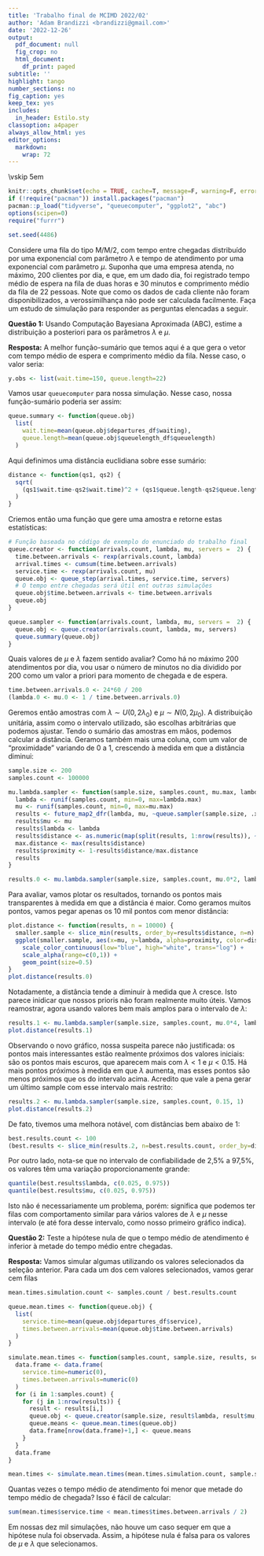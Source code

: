 ```yaml
---
title: 'Trabalho final de MCIMD 2022/02'
author: 'Adam Brandizzi <brandizzi@gmail.com>'
date: '2022-12-26'
output:
  pdf_document: null
  fig_crop: no
  html_document:
    df_print: paged
subtitle: ''
highlight: tango
number_sections: no
fig_caption: yes
keep_tex: yes
includes:
  in_header: Estilo.sty
classoption: a4paper
always_allow_html: yes
editor_options:
  markdown:
    wrap: 72
---
```


```{=tex}
\begin{center}
{\Large
  PROGRAMA DE PÓS-GRADUAÇÃO EM COMPUTAÇÃO APLICADA} \\
\vspace{0.5cm}
\begin{figure}[!t]
\centering
\includegraphics[width=9cm, keepaspectratio]{logo-UnB.eps}
\end{figure}
\vskip 1em
{\large
  26 de dezembro de  2022}
\vskip 3em
{\LARGE
  \textbf{Trabalho final}} \\
\vskip 1em
{\Large
  Prof. Guilherme Rodrigues} \\
\vskip 1em
{\Large
  Métodos computacionais intensivos para mineração de dados} \\
\vskip 1em
\end{center}
```
\vskip 5em

```r
knitr::opts_chunk$set(echo = TRUE, cache=T, message=F, warning=F, error=F)
if (!require("pacman")) install.packages("pacman")
pacman::p_load("tidyverse", "queuecomputer", "ggplot2", "abc")
options(scipen=0)
require("furrr")

set.seed(4486)
```

\newpage

Considere uma fila do tipo M/M/2, com tempo entre chegadas distribuído por uma exponencial com parâmetro $\lambda$ e tempo de atendimento por uma exponencial com parâmetro $\mu$. Suponha que uma empresa atenda, no máximo, 200 clientes por dia, e que, em um dado dia, foi registrado tempo médio de espera na fila de duas horas e 30 minutos e comprimento médio da fila de 22 pessoas. Note que como os dados de cada cliente não foram disponibilizados, a verossimilhança não pode ser calculada facilmente. Faça um estudo de simulação para responder as perguntas elencadas a seguir.

<!--
Duvidas:

* O que e λ e μ?

Enunciado explica.

* No codigo de exemplo abaixo, quais sao lambda e mi?

n <- 200; interarrivals <- rexp(n, .2)
arrivals <- cumsum(interarrivals) ; service <- rexp(n, .08)
queue_obj <- queue_step(arrivals, service, 2)
summary(queue_obj) ; plot(queue_obj)

λ = 0.2
μ = 0.08

Tarefas

[] Comitar e mandar para github
[] Confirmar que respondemos à primeira questão



-->


**Questão  1:** Usando Computação Bayesiana Aproximada (ABC), estime a
distribuição a posteriori para os parâmetros $\lambda$ e $\mu$.

**Resposta:** A melhor função-sumário que temos aqui é a que gera o vetor com tempo médio de espera e comprimento médio da fila. Nesse caso, o valor seria:

```r
y.obs <- list(wait.time=150, queue.length=22)
```

Vamos usar `queuecomputer` para nossa simulação. Nesse caso, nossa função-sumário poderia ser assim:

```r
queue.summary <- function(queue.obj) 
  list(
    wait.time=mean(queue.obj$departures_df$waiting),
    queue.length=mean(queue.obj$queuelength_df$queuelength)
  )
```

Aqui definimos uma distância euclidiana sobre esse sumário:

```r
distance <- function(qs1, qs2) {
  sqrt(
    (qs1$wait.time-qs2$wait.time)^2 + (qs1$queue.length-qs2$queue.length)^2
  )
}
```

Criemos então uma função que gere uma amostra e retorne estas estatísticas:

```r
# Função baseada no código de exemplo do enunciado do trabalho final
queue.creator <- function(arrivals.count, lambda, mu, servers =  2) {
  time.between.arrivals <- rexp(arrivals.count, lambda)
  arrival.times <- cumsum(time.between.arrivals)
  service.time <- rexp(arrivals.count, mu)
  queue.obj <- queue_step(arrival.times, service.time, servers)
  # O tempo entre chegadas será útil ent outras simulações
  queue.obj$time.between.arrivals <- time.between.arrivals
  queue.obj
}

queue.sampler <- function(arrivals.count, lambda, mu, servers =  2) {
  queue.obj <- queue.creator(arrivals.count, lambda, mu, servers)
  queue.summary(queue.obj)
}
```

Quais valores de $\mu$ e $\lambda$ fazem sentido avaliar? Como há no máximo 200 atendimentos por dia, vou usar o número de minutos no dia dividido por 200 como um valor a priori para momento de chegada e de espera.

```r
time.between.arrivals.0 <- 24*60 / 200
(lambda.0 <- mu.0 <- 1 / time.between.arrivals.0)
```

Geremos então amostras com $\lambda \sim U(0, 2\lambda_0)$ e $\mu \sim N(0, 2\mu_0)$. A distribuição unitária, assim como o intervalo utilizado, são escolhas arbitrárias que podemos ajustar.
Tendo o sumário das amostras em mãos, podemos calcular a distância. Geramos também mais uma coluna, com um valor de "proximidade" variando de 0 a 1, crescendo à medida em que a distância diminui:

```r
sample.size <- 200
samples.count <- 100000

mu.lambda.sampler <- function(sample.size, samples.count, mu.max, lambda.max) {
  lambda <- runif(samples.count, min=0, max=lambda.max)
  mu <- runif(samples.count, min=0, max=mu.max)
  results <- future_map2_dfr(lambda, mu, ~queue.sampler(sample.size, .x, .y))
  results$mu <- mu
  results$lambda <- lambda
  results$distance <- as.numeric(map(split(results, 1:nrow(results)), ~distance(., y.obs)))
  max.distance <- max(results$distance)
  results$proximity <- 1-results$distance/max.distance
  results
}

results.0 <- mu.lambda.sampler(sample.size, samples.count, mu.0*2, lambda.0*2)
```

Para avaliar, vamos plotar os resultados, tornando os pontos mais transparentes à medida em que a distância é maior. Como geramos muitos pontos, vamos pegar apenas os 10 mil pontos com menor distância: 

```r
plot.distance <- function(results, n = 10000) {
  smaller.sample <- slice_min(results, order_by=results$distance, n=n)
  ggplot(smaller.sample, aes(x=mu, y=lambda, alpha=proximity, color=distance)) +
    scale_color_continuous(low="blue", high="white", trans="log") +
    scale_alpha(range=c(0,1)) +
    geom_point(size=0.5)
}
plot.distance(results.0)
```

Notadamente, a distância tende a diminuir à medida que $\lambda$ cresce. Isto parece inidicar que nossos prioris não foram realmente muito úteis. Vamos reamostrar, agora usando valores bem mais amplos para o intervalo de $\lambda$:

```r
results.1 <- mu.lambda.sampler(sample.size, samples.count, mu.0*4, lambda.0*20)
plot.distance(results.1)
```                                                                                                 

Observando o novo gráfico, nossa suspeita parece não justificada: os pontos mais interessantes estão realmente próximos dos valores iniciais: são os pontos mais escuros, que aparecem mais com $\lambda < 1$ e $\mu < 0.15$. Há mais pontos próximos à medida em que $\lambda$ aumenta, mas esses pontos são menos próximos que os do intervalo acima. Acredito que vale a pena gerar um último sample com esse intervalo mais restrito:

```r
results.2 <- mu.lambda.sampler(sample.size, samples.count, 0.15, 1)
plot.distance(results.2)
```
De fato, tivemos uma melhora notável, com distâncias bem abaixo de 1:

```r
best.results.count <- 100
(best.results <- slice_min(results.2, n=best.results.count, order_by=distance))
```
Por outro lado, nota-se que no intervalo de confiabilidade de 2,5% a 97,5%, os valores têm uma variação proporcionamente grande:

```r
quantile(best.results$lambda, c(0.025, 0.975))
quantile(best.results$mu, c(0.025, 0.975))
```

Isto não é necessariamente um problema, porém: significa que podemos ter filas com comportamento similar para vários valores de $\lambda$ e $\mu$ nesse intervalo (e até fora desse intervalo, como nosso primeiro gráfico indica).

**Questão  2:** Teste a hipótese nula de que o tempo médio de atendimento é
inferior à metade do tempo médio entre chegadas.
  
**Resposta:** Vamos simular algumas utilizando os valores selecionados da seleção anterior. Para cada um dos cem valores selecionados, vamos gerar cem filas

```r
mean.times.simulation.count <- samples.count / best.results.count

queue.mean.times <- function(queue.obj) {
  list(
    service.time=mean(queue.obj$departures_df$service),
    times.between.arrivals=mean(queue.obj$time.between.arrivals)
  )
}

simulate.mean.times <- function(samples.count, sample.size, results, servers) {
  data.frame <- data.frame(
    service.time=numeric(0),
    times.between.arrivals=numeric(0)
  )
  for (i in 1:samples.count) {
    for (j in 1:nrow(results)) {
      result <- results[i,]
      queue.obj <- queue.creator(sample.size, result$lambda, result$mu, servers)
      queue.means <- queue.mean.times(queue.obj)
      data.frame[nrow(data.frame)+1,] <- queue.means
    }
  }
  data.frame
}

mean.times <- simulate.mean.times(mean.times.simulation.count, sample.size, best.results, 2)
```

Quantas vezes o tempo médio de atendimento foi menor que metade do tempo médio de chegada? Isso é fácil de calcular:

```r
sum(mean.times$service.time < mean.times$times.between.arrivals / 2)
```

Em nossas dez mil simulações, não houve um caso sequer em que a hipótese nula foi observada. Assim, a hipótese nula é falsa para os valores de $\mu$ e $\lambda$ que selecionamos.
